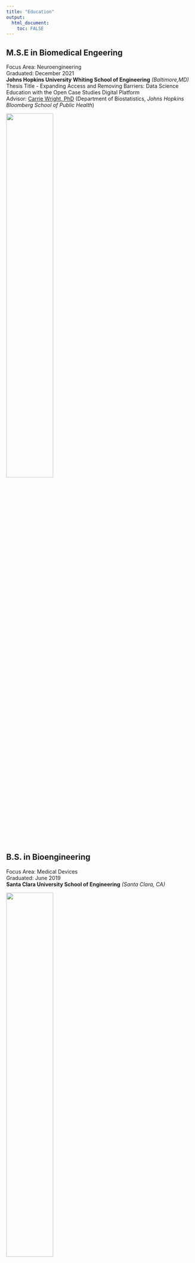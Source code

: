 ```yaml
---
title: "Education"
output: 
  html_document:
    toc: FALSE
---
```


## M.S.E in Biomedical Engeering
Focus Area: Neuroengineering\
Graduated: December 2021\
**Johns Hopkins University Whiting School of Engineering** *(Baltimore,MD)*\
Thesis Title - Expanding Access and Removing Barriers: Data Science Education with the Open Case Studies Digital Platform\
Advisor: [Carrie Wright, PhD](https://carriewright11.github.io/) (Department of Biostatistics, *Johns Hopkins Bloomberg School of Public Health*)

![](./jhu_bme.png){width=50%}

## B.S. in Bioengineering
Focus Area: Medical Devices\
Graduated: June 2019\
**Santa Clara University School of Engineering** *(Santa Clara, CA)*

![](./scu_eng.png){width=50%}


